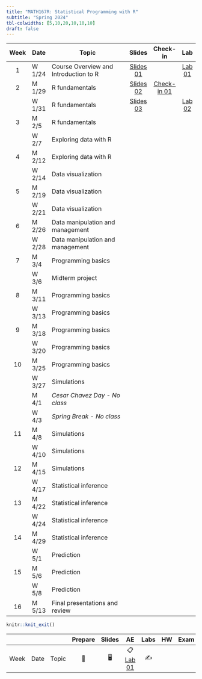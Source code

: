 ```yaml
---
title: "MATH167R: Statistical Programming with R"
subtitle: "Spring 2024"
tbl-colwidths: [5,10,20,10,10,10]
draft: false
---
```


::: column-screen-inset-right
| Week | Date   | Topic                                 | Slides | Check-in | Lab |
|:----:|--------|---------------------------------------|:------:|:--------:|:---:|
|  1   | W 1/24 | Course Overview and Introduction to R |   [Slides 01](slides/01_overview.html){.label .label-green}       |          |  [Lab 01](labs/01_lab.html){.label .label-red}   |
|  2   | M 1/29 | R fundamentals                        |      [Slides 02](slides/02_objects-classes.html){.label .label-green}  |    [Check-in 01](checkins/01_checkin.html){.label .label-purple}        |     |
|      | W 1/31 | R fundamentals                        | [Slides 03](slides/03_functions-vectors-matrices.html){.label .label-green}        |         | [Lab 02](labs/02_lab.html){.label .label-red}     |
|  3   | M 2/5  | R fundamentals                        |        |          |     |
|      | W 2/7  | Exploring data with R                 |        |          |     |
|  4   | M 2/12 | Exploring data with R                 |        |          |     |
|      | W 2/14 | Data visualization                    |        |          |     |
|  5   | M 2/19 | Data visualization                    |        |          |     |
|      | W 2/21 | Data visualization                    |        |          |     |
|  6   | M 2/26 | Data manipulation and management      |        |          |     |
|      | W 2/28 | Data manipulation and management      |        |          |     |
|  7   | M 3/4  | Programming basics                    |        |          |     |
|      | W 3/6  | Midterm project                       |        |          |     |
|  8   | M 3/11 | Programming basics                    |        |          |     |
|      | W 3/13 | Programming basics                    |        |          |     |
|  9   | M 3/18 | Programming basics                    |        |          |     |
|      | W 3/20 | Programming basics                    |        |          |     |
|  10  | M 3/25 | Programming basics                    |        |          |     |
|      | W 3/27 | Simulations                           |        |          |     |
|      | M 4/1  | *Cesar Chavez Day - No class*         |        |          |     |
|      | W 4/3  | *Spring Break - No class*             |        |          |     |
|  11  | M 4/8  | Simulations                           |        |          |     |
|      | W 4/10 | Simulations                           |        |          |     |
|  12  | M 4/15 | Simulations                           |        |          |     |
|      | W 4/17 | Statistical inference                 |        |          |     |
|  13  | M 4/22 | Statistical inference                 |        |          |     |
|      | W 4/24 | Statistical inference                 |        |          |     |
|  14  | M 4/29 | Statistical inference                 |        |          |     |
|      | W 5/1  | Prediction                            |        |          |     |
|  15  | M 5/6  | Prediction                            |        |          |     |
|      | W 5/8 | Prediction                            |        |          |     |
|  16  | M 5/13 | Final presentations and review        |        |          |     |
:::

```r
knitr::knit_exit()
```

|      |      |       | Prepare | Slides |                    AE                    | Labs | HW  | Exam | Project |
|--------|--------|--------|:------:|:------:|:------:|:------:|:------:|:------:|:------:|
| Week | Date | Topic |   📖    |   🖥️   | 📋 [Lab 01](hello){.label .label-purple} |  ✍️  |     |      |         |
